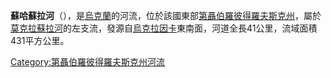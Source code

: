 '''蘇哈蘇拉河'''（{{lang-uk|Суха Сура}}），是[[烏克蘭|烏克蘭]]的河流，位於該國東部[[第聶伯羅彼得羅夫斯克州|第聶伯羅彼得羅夫斯克州]]，屬於[[莫克拉蘇拉河|莫克拉蘇拉河]]的左支流，發源自[[烏克拉因卡_(克里尼奇基區)|烏克拉因卡]]東南面，河道全長41公里，流域面積431平方公里。

{{DEFAULTSORT:Суха Сура}}
[[Category:第聶伯羅彼得羅夫斯克州河流|Category:第聶伯羅彼得羅夫斯克州河流]]


{{Ukraine-river-stub}}